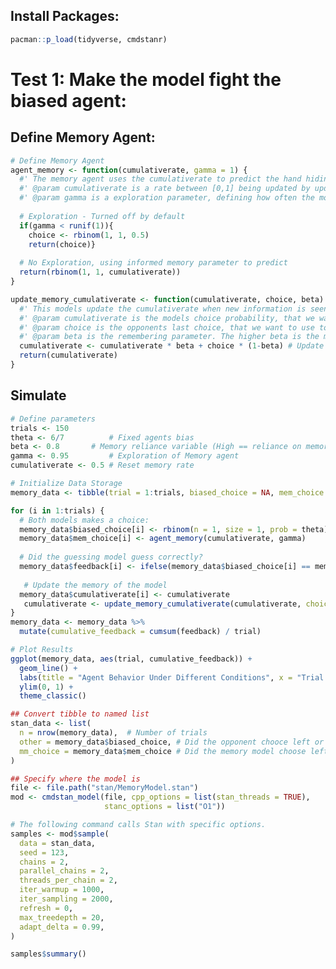 ## Install Packages:
```r
pacman::p_load(tidyverse, cmdstanr)

```

# Test 1: Make the model fight the biased agent:
## Define Memory Agent:
```r
# Define Memory Agent
agent_memory <- function(cumulativerate, gamma = 1) {
  #' The memory agent uses the cumulativerate to predict the hand hiding the coin.
  #' @param cumulativerate is a rate between [0,1] being updated by update_memory_cumulativerate()
  #' @param gamma is a exploration parameter, defining how often the model picks a random choice.
   
  # Exploration - Turned off by default
  if(gamma < runif(1)){
    choice <- rbinom(1, 1, 0.5)
    return(choice)}
  
  # No Exploration, using informed memory parameter to predict
  return(rbinom(1, 1, cumulativerate))
}

update_memory_cumulativerate <- function(cumulativerate, choice, beta) {
  #' This models update the cumulativerate when new information is seen.
  #' @param cumulativerate is the models choice probability, that we want to update. This is returned.
  #' @param choice is the opponents last choice, that we want to use to update the memory
  #' @param beta is the remembering parameter. The higher beta is the more wieght we assign to prior memory.
  cumulativerate <- cumulativerate * beta + choice * (1-beta) # Update
  return(cumulativerate)
}
```


## Simulate
```r
# Define parameters
trials <- 150
theta <- 6/7          # Fixed agents bias
beta <- 0.8       # Memory reliance variable (High == reliance on memory)
gamma <- 0.95         # Exploration of Memory agent
cumulativerate <- 0.5 # Reset memory rate

# Initialize Data Storage
memory_data <- tibble(trial = 1:trials, biased_choice = NA, mem_choice = NA, feedback = NA,cumulativerate = NA, gamma = gamma, theta = theta, beta = beta)

for (i in 1:trials) {
  # Both models makes a choice:
  memory_data$biased_choice[i] <- rbinom(n = 1, size = 1, prob = theta)
  memory_data$mem_choice[i] <- agent_memory(cumulativerate, gamma)
      
  # Did the guessing model guess correctly?
  memory_data$feedback[i] <- ifelse(memory_data$biased_choice[i] == memory_data$mem_choice[i], yes = 1, no = 0)  # Random outcome
      
   # Update the memory of the model
  memory_data$cumulativerate[i] <- cumulativerate
   cumulativerate <- update_memory_cumulativerate(cumulativerate, choice = memory_data$biased_choice[i], beta)
}
memory_data <- memory_data %>% 
  mutate(cumulative_feedback = cumsum(feedback) / trial)

# Plot Results
ggplot(memory_data, aes(trial, cumulative_feedback)) +
  geom_line() +
  labs(title = "Agent Behavior Under Different Conditions", x = "Trial Number", y = "Cumulative Probability of Memory Agent winning", color = "Condition (alpha/beta)") +
  ylim(0, 1) +
  theme_classic()
```

```r
## Convert tibble to named list
stan_data <- list(
  n = nrow(memory_data),  # Number of trials
  other = memory_data$biased_choice, # Did the opponent chooce left or right
  mm_choice = memory_data$mem_choice # Did the memory model choose left or right
)

## Specify where the model is
file <- file.path("stan/MemoryModel.stan")
mod <- cmdstan_model(file, cpp_options = list(stan_threads = TRUE),
                     stanc_options = list("O1"))

# The following command calls Stan with specific options.
samples <- mod$sample(
  data = stan_data,
  seed = 123,
  chains = 2,
  parallel_chains = 2,
  threads_per_chain = 2,
  iter_warmup = 1000,
  iter_sampling = 2000,
  refresh = 0,
  max_treedepth = 20,
  adapt_delta = 0.99,
)

samples$summary()

```



